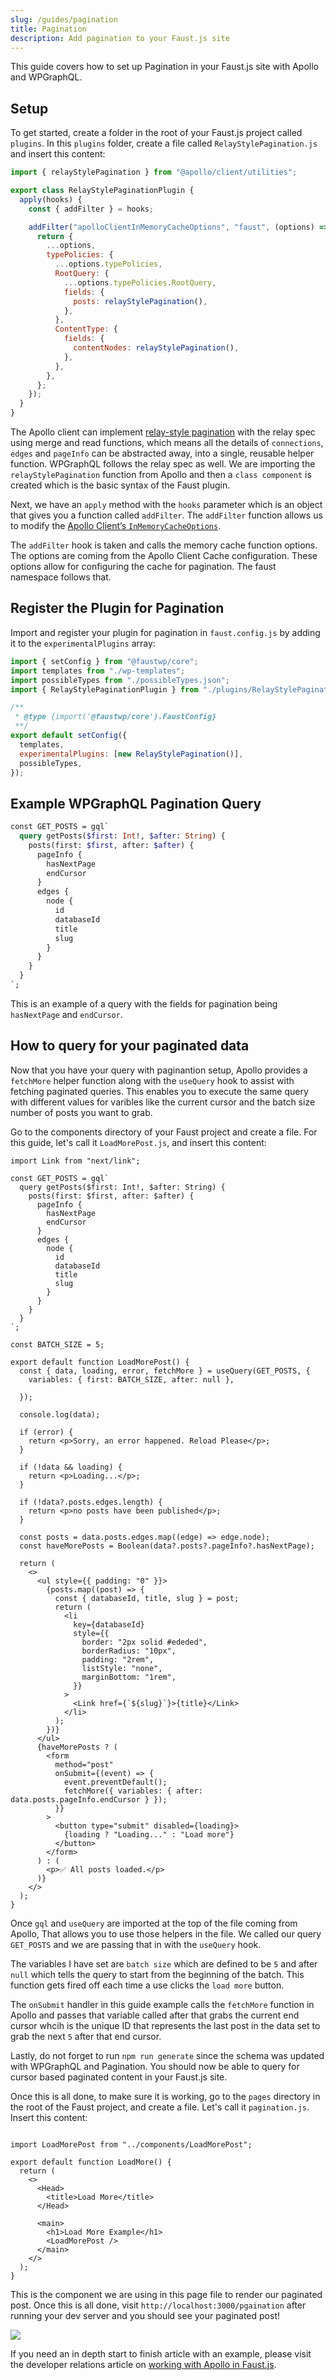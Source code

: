 ```yaml
---
slug: /guides/pagination
title: Pagination
description: Add pagination to your Faust.js site
---
```


This guide covers how to set up Pagination in your Faust.js site with Apollo and WPGraphQL.

## Setup

To get started, create a folder in the root of your Faust.js project called `plugins`.  In this `plugins` folder, create a file called `RelayStylePagination.js` and insert this content:

```js
import { relayStylePagination } from "@apollo/client/utilities";

export class RelayStylePaginationPlugin {
  apply(hooks) {
    const { addFilter } = hooks;

    addFilter("apolloClientInMemoryCacheOptions", "faust", (options) => {
      return {
        ...options,
        typePolicies: {
          ...options.typePolicies,
          RootQuery: {
            ...options.typePolicies.RootQuery,
            fields: {
              posts: relayStylePagination(),
            },
          },
          ContentType: {
            fields: {
              contentNodes: relayStylePagination(),
            },
          },
        },
      };
    });
  }
}
```
The Apollo client can implement [relay-style pagination](https://www.apollographql.com/docs/react/pagination/cursor-based/) with the relay spec using merge and read functions, which means all the details of `connections`, `edges` and `pageInfo` can be abstracted away, into a single, reusable helper function. WPGraphQL follows the relay spec as well.
We are importing the `relayStylePagination` function from Apollo and then a `class component` is created which is the basic syntax of the Faust plugin.

Next, we have an `apply` method with the `hooks` parameter which is an object that gives you a function called `addFilter`. The `addFilter` function allows us to modify the [Apollo Client’s `InMemoryCacheOptions`](https://www.apollographql.com/docs/react/caching/cache-configuration/).

The `addFilter` hook is taken and calls the memory cache function options. The options are coming from the Apollo Client Cache configuration. These options allow for configuring the cache for  pagination. The faust namespace follows that.

## Register the Plugin for Pagination

Import and register your plugin for pagination in `faust.config.js` by adding it to the `experimentalPlugins` array:

```js
import { setConfig } from "@faustwp/core";
import templates from "./wp-templates";
import possibleTypes from "./possibleTypes.json";
import { RelayStylePaginationPlugin } from "./plugins/RelayStylePagination";

/**
 * @type {import('@faustwp/core').FaustConfig}
 **/
export default setConfig({
  templates,
  experimentalPlugins: [new RelayStylePagination()],
  possibleTypes,
});
```

## Example WPGraphQL Pagination Query

```graphql
const GET_POSTS = gql`
  query getPosts($first: Int!, $after: String) {
    posts(first: $first, after: $after) {
      pageInfo {
        hasNextPage
        endCursor
      }
      edges {
        node {
          id
          databaseId
          title
          slug
        }
      }
    }
  }
`;
```
This is an example of a query with the fields for pagination being `hasNextPage` and `endCursor`.

## How to query for your paginated data

Now that you have your query with paginantion setup, Apollo provides a `fetchMore` helper function along with the `useQuery` hook to assist with fetching paginated queries.  This enables you to execute the same query with different values for varibles like the current cursor and the batch size number of posts you want to grab.

Go to the components directory of your Faust project and create a file.  For this guide, let's call it `LoadMorePost.js`, and insert this content:

```import { useQuery, gql } from "@apollo/client";
import Link from "next/link";

const GET_POSTS = gql`
  query getPosts($first: Int!, $after: String) {
    posts(first: $first, after: $after) {
      pageInfo {
        hasNextPage
        endCursor
      }
      edges {
        node {
          id
          databaseId
          title
          slug
        }
      }
    }
  }
`;

const BATCH_SIZE = 5;

export default function LoadMorePost() {
  const { data, loading, error, fetchMore } = useQuery(GET_POSTS, {
    variables: { first: BATCH_SIZE, after: null },
    
  });

  console.log(data);

  if (error) {
    return <p>Sorry, an error happened. Reload Please</p>;
  }

  if (!data && loading) {
    return <p>Loading...</p>;
  }

  if (!data?.posts.edges.length) {
    return <p>no posts have been published</p>;
  }

  const posts = data.posts.edges.map((edge) => edge.node);
  const haveMorePosts = Boolean(data?.posts?.pageInfo?.hasNextPage);

  return (
    <>
      <ul style={{ padding: "0" }}>
        {posts.map((post) => {
          const { databaseId, title, slug } = post;
          return (
            <li
              key={databaseId}
              style={{
                border: "2px solid #ededed",
                borderRadius: "10px",
                padding: "2rem",
                listStyle: "none",
                marginBottom: "1rem",
              }}
            >
              <Link href={`${slug}`}>{title}</Link>
            </li>
          );
        })}
      </ul>
      {haveMorePosts ? (
        <form
          method="post"
          onSubmit={(event) => {
            event.preventDefault();
            fetchMore({ variables: { after: data.posts.pageInfo.endCursor } });
          }}
        >
          <button type="submit" disabled={loading}>
            {loading ? "Loading..." : "Load more"}
          </button>
        </form>
      ) : (
        <p>✅ All posts loaded.</p>
      )}
    </>
  );
}

  ```
Once `gql` and `useQuery` are imported at the top of the file coming from Apollo, That allows you to use those helpers in the file.  We called our query `GET_POSTS` and we are passing that in with the `useQuery` hook.  
  
The variables I have set are `batch size` which are defined to be `5` and after `null` which tells the query to start from the beginning of the batch.  This function gets fired off each time a use clicks the `load more` button.
  
The `onSubmit` handler in this guide example calls the `fetchMore` function in Apollo and passes that variable called after that grabs the current end cursor whcih is the unique ID that represents the last post in the data set to grab the next `5` after that end cursor.
  
  
Lastly, do not forget to run `npm run generate` since the schema was updated with WPGraphQL and Pagination.  You should now be able to query for cursor based paginated content in your Faust.js site.

Once this is all done, to make sure it is working, go to the `pages` directory in the root of the Faust project, and create a file.  Let's call it `pagination.js`.  Insert this content:

```import Head from "next/head";

import LoadMorePost from "../components/LoadMorePost";

export default function LoadMore() {
  return (
    <>
      <Head>
        <title>Load More</title>
      </Head>

      <main>
        <h1>Load More Example</h1>
        <LoadMorePost />
      </main>
    </>
  );
}
```

This is the component we are using in this page file to render our paginated post.  Once this is all done, visit `http://localhost:3000/pgaination` after running your dev server and you should see your paginated post!

![](https://devrel.wpenginepowered.com/wp-content/uploads/2023/02/ScreenFlow-2.gif)

If you need an in depth start to finish article with an example, please visit the developer relations article on [working with Apollo in Faust.js](https://developers.wpengine.com/blog/working-with-the-apollo-client-in-faust-js).



